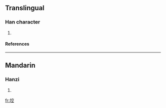 ==Translingual==
===Han character===
{{Han char|rn=32|rad=土|as=09|sn=12|four=|canj=土十金一 (GJCM)}}
# {{defn|Han|sort=土09}}
====References====
{{Han ref|kx=0230.350|dkj=05175|hdz=10458.040|uh=57EA|ud=22506}}
----
==Mandarin==
===Hanzi===
{{cmn-hanzi|pin=[[kōng]] ([[kong1]])|wg=k'ung<sup>1</sup>}}
# {{defn|Mandarin}}

[[fr:埪]]